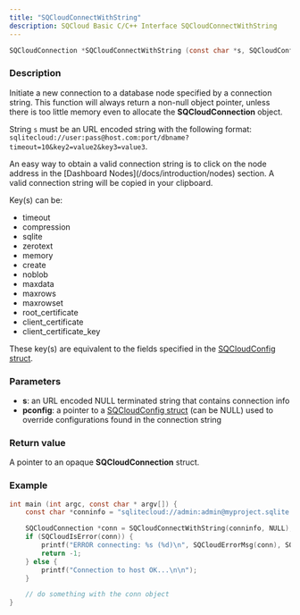 ```yaml
---
title: "SQCloudConnectWithString"
description: SQCloud Basic C/C++ Interface SQCloudConnectWithString
---
```


```c
SQCloudConnection *SQCloudConnectWithString (const char *s, SQCloudConfig *pconfig);
```

### Description
Initiate a new connection to a database node specified by a connection string. This function will always return a non-null object pointer, unless there is too little memory even to allocate the **SQCloudConnection** object.

String `s` must be an URL encoded string with the following format: `sqlitecloud://user:pass@host.com:port/dbname?timeout=10&key2=value2&key3=value3`.

<Callout type="warning" title="Connection String">
An easy way to obtain a valid connection string is to click on the node address in the [Dashboard Nodes](/docs/introduction/nodes) section. A valid connection string will be copied in your clipboard.
</Callout>

Key(s) can be:
* timeout
* compression
* sqlite
* zerotext
* memory
* create
* noblob
* maxdata
* maxrows
* maxrowset
* root_certificate
* client_certificate
* client_certificate_key

These key(s) are equivalent to the fields specified in the [SQCloudConfig struct](/docs/sdk/c/sqcloudconfig).

### Parameters
* **s**: an URL encoded NULL terminated string that contains connection info
* **pconfig**: a pointer to a [SQCloudConfig struct](/docs/sdk/c/sqcloudconfig) (can be NULL) used to override configurations found in the connection string

### Return value
A pointer to an opaque **SQCloudConnection** struct.

### Example
```c
int main (int argc, const char * argv[]) {
    const char *conninfo = "sqlitecloud://admin:admin@myproject.sqlite.cloud/invoice.sqlite";

    SQCloudConnection *conn = SQCloudConnectWithString(conninfo, NULL);
    if (SQCloudIsError(conn)) {
        printf("ERROR connecting: %s (%d)\n", SQCloudErrorMsg(conn), SQCloudErrorCode(conn));
        return -1;
    } else {
        printf("Connection to host OK...\n\n");
    }

    // do something with the conn object
}
```
